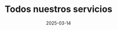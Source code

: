 ---
title: Todos nuestros servicios
description: Enlaces importantes de mi
date: "2025-03-14"
url: https://links.boxvisoft.com/
published: true
repository: boxvi/linktree
---